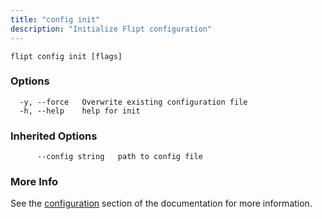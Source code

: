 ```yaml
---
title: "config init"
description: "Initialize Flipt configuration"
---
```


```
flipt config init [flags]
```

### Options

```
  -y, --force   Overwrite existing configuration file
  -h, --help    help for init
```

### Inherited Options

```
      --config string   path to config file
```

### More Info

See the [configuration](/v1/configuration) section of the documentation for more information.
